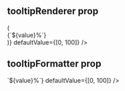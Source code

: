 
<Meta title="Tooltips" component={Eminus} />

## tooltipRenderer prop

<Canvas>
  <Story name="tooltipRenderer prop">
    <Eminus
      alwaysShowTooltip
      tooltipRenderer={({ style, value }) => (
        <div
          style={{
            ...style,
            '--size': '50px',
            position: 'absolute',
            background: 'deeppink',
            fontSize: '14px',
            color: 'white',
            borderRadius: '50%',
            display: 'flex',
            width: 'var(--size)',
            height: 'var(--size)',
            alignItems: 'center',
            justifyContent: 'center',
            bottom: 'calc(var(--root-height) + 7px)',
            transform: 'translateX(-50%)',
          }}
        >
          {`${value}%`}
        </div>
      )}
      defaultValue={[0, 100]}
    />
  </Story>
</Canvas>

## tooltipFormatter prop

<Canvas>
  <Story name="tooltipFormatter prop">
    <Eminus
      alwaysShowTooltip
      tooltipFormatter={value => `${value}%`}
      defaultValue={[0, 100]}
    />
  </Story>
</Canvas>
